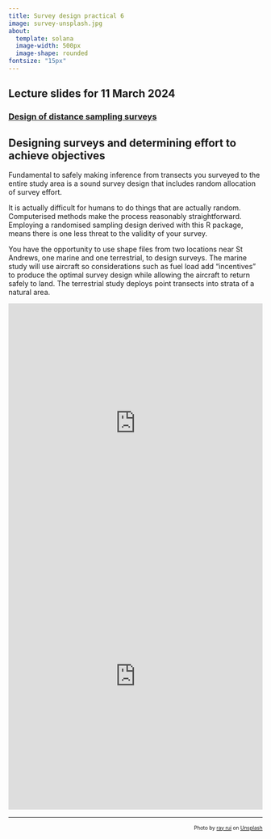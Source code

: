 ```yaml
---
title: Survey design practical 6
image: survey-unsplash.jpg
about: 
  template: solana
  image-width: 500px
  image-shape: rounded
fontsize: "15px"
---
```


::: {.callout-tip}
## Lecture slides for 11 March 2024

### [Design of distance sampling surveys](../lectures/BlockF-22.pdf)
:::

## Designing surveys and determining effort to achieve objectives

Fundamental to safely making inference from transects you surveyed to the entire study area is a sound survey design that includes random allocation of survey effort.

It is actually difficult for humans to do things that are actually random.  Computerised methods make the process reasonably straightforward.  Employing a randomised sampling design derived with this R package, means there is one less threat to the validity of your survey.

You have the opportunity to use shape files from two locations near St Andrews, one marine and one terrestrial, to design surveys.  The marine study will use aircraft so considerations such as fuel load add "incentives" to produce the optimal survey design while allowing the aircraft to return safely to land.  The terrestrial study deploys point transects into strata of a natural area.

<div style="position: relative; padding-bottom: 93.91304347826086%; height: 0;"><iframe src="https://www.loom.com/embed/bd3b769544c448ab953ec62cfab66fcd?sid=ccd2bbc9-f32b-45a6-bf56-719ec146edc0" frameborder="0" webkitallowfullscreen mozallowfullscreen allowfullscreen style="position: absolute; top: 0; left: 0; width: 100%; height: 100%;"></iframe></div>

<div style="position: relative; padding-bottom: 105.0314465408805%; height: 0;"><iframe src="https://www.loom.com/embed/99c26a28727e487baf2f1404148064ce" frameborder="0" webkitallowfullscreen mozallowfullscreen allowfullscreen style="position: absolute; top: 0; left: 0; width: 100%; height: 100%;"></iframe></div>
---
<p style="font-size: x-small; text-align:right">Photo by <a href="https://unsplash.com/@ray30?utm_source=unsplash&utm_medium=referral&utm_content=creditCopyText">ray rui</a> on <a href="https://unsplash.com/s/photos/field-survey?utm_source=unsplash&utm_medium=referral&utm_content=creditCopyText">Unsplash</a></p>
  